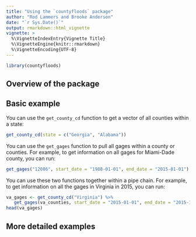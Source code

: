```yaml
---
title: "Using the `countyfloods` package"
author: "Rod Lammers and Brooke Anderson"
date: "`r Sys.Date()`"
output: rmarkdown::html_vignette
vignette: >
  %\VignetteIndexEntry{Vignette Title}
  %\VignetteEngine{knitr::rmarkdown}
  %\VignetteEncoding{UTF-8}
---
```


```r
library(countyfloods)
```


## Overview of the package

## Basic example

You can use the `get_county_cd` function to get a vector of all counties within a state: 

```r
get_county_cd(state = c("Georgia", "Alabama"))
```

You can use the `get_gages` function to pull all gages within a county or counties. For example, to get information on all gages for Miami-Dade county, you can run: 

```r
get_gages("12086", start_date = "1988-01-01", end_date = "2015-01-01")
```

You can use these two functions together within a pipe chain. For example, to get information on all the gages in Virginia in 2015, you can run: 

```r
va_gages <- get_county_cd("Virginia") %>%
   get_gages(va_counties, start_date = "2015-01-01", end_date = "2015-12-31")
head(va_gages)
```



## More detailed examples
